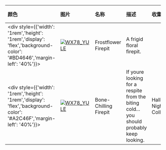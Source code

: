 | 颜色                                                                                                                        | 图片                                                                                                                                                             | 名称                  | 描述                                                                                     | 收集                       | 品质    | 交易 |
| :-------------------------------------------------------------------------------------------------------------------------- | :--------------------------------------------------------------------------------------------------------------------------------------------------------------- | :-------------------- | :--------------------------------------------------------------------------------------- | :------------------------- | :------ | :--- |
| <div style={{'width': '1rem','height': '1rem','display': 'flex','background-color': '#BD4646','margin-left': '40%'}}></div> | [![WX78_YULE](https://items.kleientertainment.com/images/DST/COLDFIREPIT_FLOWER/small)](https://items.kleientertainment.com/images/DST/COLDFIREPIT_FLOWER/small) | Frostflower Firepit   | A frigid floral firepit.                                                                 |                            | Elegant | 否   |
| <div style={{'width': '1rem','height': '1rem','display': 'flex','background-color': '#A2C46F','margin-left': '40%'}}></div> | [![WX78_YULE](https://items.kleientertainment.com/images/DST/COLDFIREPIT_TEETH/small)](https://items.kleientertainment.com/images/DST/COLDFIREPIT_TEETH/small)   | Bone-Chilling Firepit | If youre looking for a respite from the biting cold... you should probably keep looking. | Hallowed Nights Collection | Loyal   | 否   |
